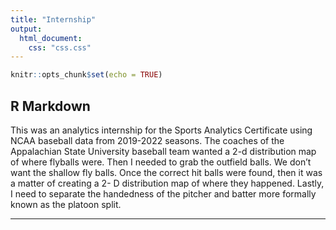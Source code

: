 ```yaml
---
title: "Internship"
output:
  html_document:
    css: "css.css"
---
```


```r
knitr::opts_chunk$set(echo = TRUE)
```

## R Markdown

This was an analytics internship for the Sports Analytics Certificate using NCAA baseball data from 2019-2022 seasons. The coaches of the Appalachian State University baseball team wanted a 2-d distribution map of where flyballs were. Then I needed to grab the outfield balls. We don’t want the shallow fly balls. Once the correct hit balls were found, then it was a matter of creating a 2- D distribution map of where they happened. Lastly, I need to separate the handedness of the pitcher and batter more formally known as the platoon split.

__________